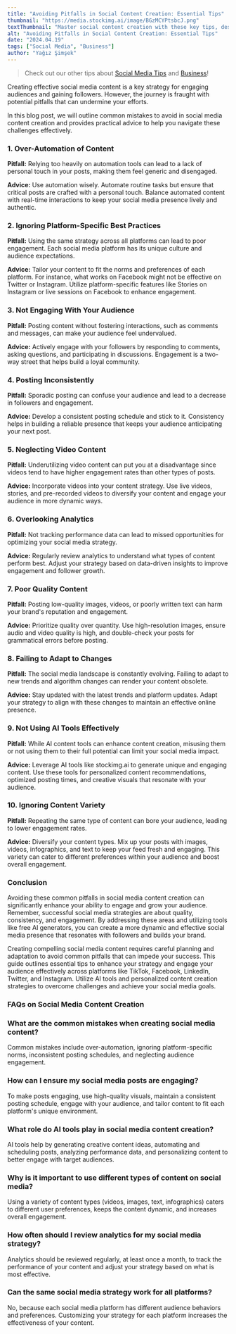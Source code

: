 ```yaml
---
title: "Avoiding Pitfalls in Social Content Creation: Essential Tips"
thumbnail: "https://media.stockimg.ai/image/BGzMCYPtsbcJ.png"
textThumbnail: "Master social content creation with these key tips, designed to help you navigate common challenges and create impactful, high-performing posts."
alt: "Avoiding Pitfalls in Social Content Creation: Essential Tips"
date: "2024.04.19"
tags: ["Social Media", "Business"]
author: "Yağız Şimşek"
---
```


<CustomImage
    src="https://media.stockimg.ai/image/BGzMCYPtsbcJ.png"
    alt="a black woman worried"
/>

> Check out our other tips about [Social Media Tips](https://stockimg.ai/blog/design-and-creativity) and [Business](https://stockimg.ai/blog/business)!

Creating effective social media content is a key strategy for engaging audiences and gaining followers. However, the journey is fraught with potential pitfalls that can undermine your efforts. 

In this blog post, we will outline common mistakes to avoid in social media content creation and provides practical advice to help you navigate these challenges effectively.

### 1. Over-Automation of Content

**Pitfall:** Relying too heavily on automation tools can lead to a lack of personal touch in your posts, making them feel generic and disengaged.

**Advice:** Use automation wisely. Automate routine tasks but ensure that critical posts are crafted with a personal touch. Balance automated content with real-time interactions to keep your social media presence lively and authentic.

### 2. Ignoring Platform-Specific Best Practices

**Pitfall:** Using the same strategy across all platforms can lead to poor engagement. Each social media platform has its unique culture and audience expectations.

**Advice:** Tailor your content to fit the norms and preferences of each platform. For instance, what works on Facebook might not be effective on Twitter or Instagram. Utilize platform-specific features like Stories on Instagram or live sessions on Facebook to enhance engagement.

### 3. Not Engaging With Your Audience

<CustomImage
    src="https://media.stockimg.ai/image/va8xJ4YcCqCO.png"
    alt="fans"
/>

**Pitfall:** Posting content without fostering interactions, such as comments and messages, can make your audience feel undervalued.

**Advice:** Actively engage with your followers by responding to comments, asking questions, and participating in discussions. Engagement is a two-way street that helps build a loyal community.

### 4. Posting Inconsistently

**Pitfall:** Sporadic posting can confuse your audience and lead to a decrease in followers and engagement.

**Advice:** Develop a consistent posting schedule and stick to it. Consistency helps in building a reliable presence that keeps your audience anticipating your next post.

### 5. Neglecting Video Content

**Pitfall:** Underutilizing video content can put you at a disadvantage since videos tend to have higher engagement rates than other types of posts.

**Advice:** Incorporate videos into your content strategy. Use live videos, stories, and pre-recorded videos to diversify your content and engage your audience in more dynamic ways.

### 6. Overlooking Analytics

**Pitfall:** Not tracking performance data can lead to missed opportunities for optimizing your social media strategy.

**Advice:** Regularly review analytics to understand what types of content perform best. Adjust your strategy based on data-driven insights to improve engagement and follower growth.

### 7. Poor Quality Content

<CustomImage
    src="https://raw.githubusercontent.com/Abdurrahman-Subh/mdx-blog/main/images/red-model-computer.png"
    alt="blonde model in red, looks at the computer screen and hates it"
/>

**Pitfall:** Posting low-quality images, videos, or poorly written text can harm your brand's reputation and engagement.

**Advice:** Prioritize quality over quantity. Use high-resolution images, ensure audio and video quality is high, and double-check your posts for grammatical errors before posting.

### 8. Failing to Adapt to Changes

**Pitfall:** The social media landscape is constantly evolving. Failing to adapt to new trends and algorithm changes can render your content obsolete.

**Advice:** Stay updated with the latest trends and platform updates. Adapt your strategy to align with these changes to maintain an effective online presence.

### 9. Not Using AI Tools Effectively

**Pitfall:** While AI content tools can enhance content creation, misusing them or not using them to their full potential can limit your social media impact.

**Advice:** Leverage AI tools like stockimg.ai to generate unique and engaging content. Use these tools for personalized content recommendations, optimized posting times, and creative visuals that resonate with your audience.

### 10. Ignoring Content Variety

<CustomImage
    src="https://raw.githubusercontent.com/Abdurrahman-Subh/mdx-blog/main/images/blonde-selfie.png"
    alt="blonde model selfie"
/>

**Pitfall:** Repeating the same type of content can bore your audience, leading to lower engagement rates.

**Advice:** Diversify your content types. Mix up your posts with images, videos, infographics, and text to keep your feed fresh and engaging. This variety can cater to different preferences within your audience and boost overall engagement.

### Conclusion

Avoiding these common pitfalls in social media content creation can significantly enhance your ability to engage and grow your audience. Remember, successful social media strategies are about quality, consistency, and engagement. By addressing these areas and utilizing tools like free AI generators, you can create a more dynamic and effective social media presence that resonates with followers and builds your brand.

Creating compelling social media content requires careful planning and adaptation to avoid common pitfalls that can impede your success. This guide outlines essential tips to enhance your strategy and engage your audience effectively across platforms like TikTok, Facebook, LinkedIn, Twitter, and Instagram. Utilize AI tools and personalized content creation strategies to overcome challenges and achieve your social media goals.

### FAQs on Social Media Content Creation

### What are the common mistakes when creating social media content?
Common mistakes include over-automation, ignoring platform-specific norms, inconsistent posting schedules, and neglecting audience engagement.

### How can I ensure my social media posts are engaging?
To make posts engaging, use high-quality visuals, maintain a consistent posting schedule, engage with your audience, and tailor content to fit each platform's unique environment.

### What role do AI tools play in social media content creation?

AI tools help by generating creative content ideas, automating and scheduling posts, analyzing performance data, and personalizing content to better engage with target audiences.

### Why is it important to use different types of content on social media?

Using a variety of content types (videos, images, text, infographics) caters to different user preferences, keeps the content dynamic, and increases overall engagement.

### How often should I review analytics for my social media strategy?

Analytics should be reviewed regularly, at least once a month, to track the performance of your content and adjust your strategy based on what is most effective.

### Can the same social media strategy work for all platforms?

No, because each social media platform has different audience behaviors and preferences. Customizing your strategy for each platform increases the effectiveness of your content.
